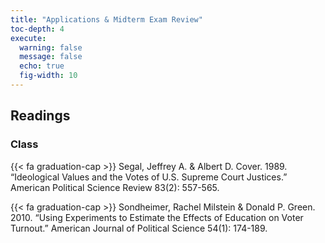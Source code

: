 ```yaml
---
title: "Applications & Midterm Exam Review"
toc-depth: 4
execute: 
  warning: false
  message: false
  echo: true
  fig-width: 10
---
```


## Readings

### Class

{{< fa graduation-cap >}} Segal, Jeffrey A. & Albert D. Cover. 1989. "Ideological Values and the Votes of U.S. Supreme Court Justices." American Political Science Review 83(2): 557-565.

{{< fa graduation-cap >}} Sondheimer, Rachel Milstein & Donald P. Green. 2010. "Using Experiments to Estimate the Effects of Education on Voter Turnout." American Journal of Political Science 54(1): 174-189.
